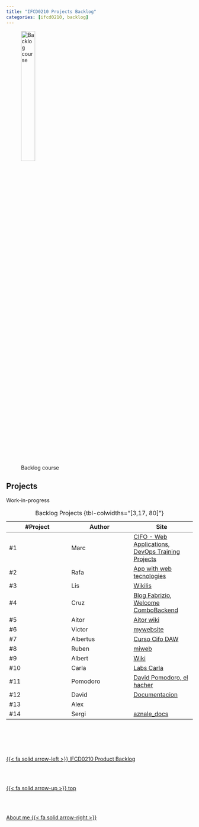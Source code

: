```yaml
---
title: "IFCD0210 Projects Backlog"
categories: [ifcd0210, backlog]
---
```


![Backlog course](/images/home/backlog.jpg){width="30%"}

## Projects 

Work-in-progress

| #Project | Author | Site |
| -- | -- | -- |
| #1 | Marc | [CIFO - Web Applications](https://protossgp32.github.io/CIFO-Web-Applications/){.external}, [DevOps Training Projects](https://protossgp32.github.io/DevOps-training-projects/){.external} |
| #2 | Rafa | [App with web tecnologies](https://rarmero.github.io/appwebcifolavioleta/){.external} |
| #3 | Lis | [Wikilis](https://lisdev90.github.io/wikilis/){.external} |
| #4 | Cruz | [Blog Fabrizio](https://leonpurple.github.io/blog/){.external}, [Welcome ComboBackend](https://leonpurple.github.io/combobackend/){.external} |
| #5 | Aitor | [Aitor wiki](https://aitorforradelles.github.io/Wiki-Aitor/){.external} |
| #6 | Victor | [mywebsite](https://vcalvache.github.io/mywebsite/){.external} |
| #7 | Albertus | [Curso Cifo DAW](https://vallvicity.github.io/CursoDAW/){.external} |
| #8 | Ruben | [miweb](https://rudevops.github.io/miweb/about.html){.external} |
| #9 | Albert | [Wiki](https://albertmbu.github.io/wiki/){.external} |
| #10 | Carla | [Labs Carla](https://carla-velasco7e4.github.io/){.external} |
| #11 | Pomodoro | [David Pomodoro, el hacher](https://davidmaqueda.github.io/testtest3/){.external} |
| #12 | David | [Documentacion](https://daviddevops96.github.io/Documentation/){.external} |
| #13 | Alex | [](){.external} |
| #14 | Sergi | [aznale_docs](https://aznale.github.io/){.external} |
: Backlog Projects {tbl-colwidths="[3,17, 80]"}





<!--- navLinks -->
<br><br>
<div class=row>
<br>
<div class='column left previous'>
<br>
[{{< fa solid arrow-left >}} IFCD0210 Product Backlog](/ifcd0210/ifcd0210backlog-product.qmd)
<br>
</div>
<br>
<div class='column center'>
<br>
[{{< fa solid arrow-up >}} top](#top)
<br>
</div>
<br>
<div class='column right next'>
<br>
[About me  {{< fa solid arrow-right >}}](/about/about-this-me.qmd)
<br>
</div>
<br>
</div>
